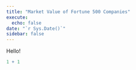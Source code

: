 ```yaml
---
title: "Market Value of Fortune 500 Companies"
execute: 
  echo: false
date: "`r Sys.Date()`"
sidebar: false
---
```


Hello!
```r
1 + 1
```